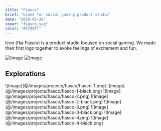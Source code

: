 ```yaml
---
title: "Fiasco"
brief: "brand for social gaming product studio"
date: "2019-05-28"
cover: "fiasco.svg"
color: "#5700ff"
---
```


Icon (fka Fiasco) is a product studio focused on social gaming. We made their first logo together to evoke feelings of excitement and fun.

![Image](@/images/projects/fiasco/fiasco.svg)
![Image](@/images/projects/fiasco/fiasco-logo-vertical-dark-on-light.svg)

## Explorations

<div class="columns-2">
	![Image](@/images/projects/fiasco/fiasco-1.png)
	![Image](@/images/projects/fiasco/fiasco-1-black.png)
	![Image](@/images/projects/fiasco/fiasco-2.png)
	![Image](@/images/projects/fiasco/fiasco-2-black.png)
	![Image](@/images/projects/fiasco/fiasco-3.png)
	![Image](@/images/projects/fiasco/fiasco-3-black.png)
	![Image](@/images/projects/fiasco/fiasco-4.png)
	![Image](@/images/projects/fiasco/fiasco-4-black.png)
</div>
